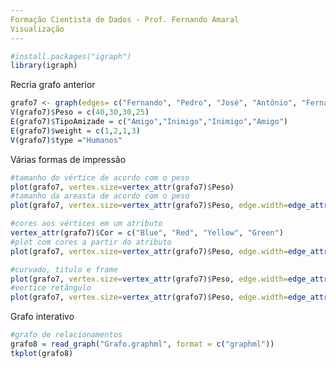 ---
Formação Cientista de Dados - Prof. Fernando Amaral
Visualização
---
```{r}
#install.packages("igraph")
library(igraph)
```
Recria grafo anterior
```{r}
grafo7 <- graph(edges= c("Fernando", "Pedro", "José", "Antônio", "Fernando", "José","Fernando", "Antônio"))
V(grafo7)$Peso = c(40,30,30,25)
E(grafo7)$TipoAmizade = c("Amigo","Inimigo","Inimigo","Amigo")
E(grafo7)$weight = c(1,2,1,3)
V(grafo7)$type ="Humanos"
```
Várias formas de impressão
```{r}
#tamanho do vértice de acordo com o peso
plot(grafo7, vertex.size=vertex_attr(grafo7)$Peso)
#tamanho da areasta de acordo com o peso
plot(grafo7, vertex.size=vertex_attr(grafo7)$Peso, edge.width=edge_attr(grafo7)$weight)
```

```{r}
#cores aos vértices em um atributo
vertex_attr(grafo7)$Cor = c("Blue", "Red", "Yellow", "Green")
#plot com cores a partir do atributo
plot(grafo7, vertex.size=vertex_attr(grafo7)$Peso, edge.width=edge_attr(grafo7)$weight, vertex.color= vertex_attr(grafo7)$Cor)
```

```{r}
#curvado, titulo e frame
plot(grafo7, vertex.size=vertex_attr(grafo7)$Peso, edge.width=edge_attr(grafo7)$weight, vertex.color= vertex_attr(grafo7)$Cor, edge.curved=0.4, frame=TRUE, main="Grafo")
#vertice retângulo
plot(grafo7, vertex.size=vertex_attr(grafo7)$Peso, edge.width=edge_attr(grafo7)$weight, vertex.color= vertex_attr(grafo7)$Cor, edge.curved=0.4, frame=TRUE, main="Grafo", vertex.shape="square")
```
Grafo interativo
```{r}
#grafo de relacionamentos
grafo8 = read_graph("Grafo.graphml", format = c("graphml"))
tkplot(grafo8)
```


